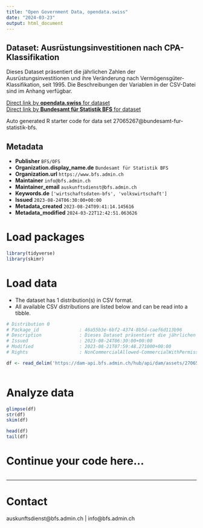 ```yaml
---
title: "Open Government Data, opendata.swiss"
date: "2024-03-23"
output: html_document
---
```


## Dataset: Ausrüstungsinvestitionen nach CPA-Klassifikation

Dieses Dataset präsentiert die jährlichen Zahlen der Ausrüstungsinvestitionen und ihre Veränderung nach Vermögensgüter-Klassifikation, seit 1995. Die Beschreibungen der Variablen in der CSV-Datei sind im Anhang verfügbar.

[Direct link by **opendata.swiss** for dataset](https://opendata.swiss/de/dataset/ausrustungsinvestitionen-nach-cpa-klassifikation3)<br>
[Direct link by **Bundesamt für Statistik BFS** for dataset](https://www.bfs.admin.ch/asset/de/ts-x-04.02.05.04)

Auto generated R starter code for data set 27065267@bundesamt-fur-statistik-bfs.

## Metadata

- **Publisher** `BFS/OFS`
- **Organization.display_name.de** `Bundesamt für Statistik BFS`
- **Organization.url** `https://www.bfs.admin.ch`
- **Maintainer** `info@bfs.admin.ch`
- **Maintainer_email** `auskunftsdienst@bfs.admin.ch`
- **Keywords.de** `['wirtschaftsdaten-bfs', 'volkswirtschaft']`
- **Issued** `2023-08-24T06:30:00+00:00`
- **Metadata_created** `2023-08-24T09:41:14.145616`
- **Metadata_modified** `2024-03-22T12:42:51.063626`


# Load packages

```r

library(tidyverse)
library(skimr)

```

# Load data

-   The dataset has 1 distribution(s) in CSV format.
-   All available CSV distributions are listed below and can be read into a tibble.

```r

# Distribution 0
# Package_id               : 46a55b3e-6bf2-4374-8b5d-caef6d113b96
# Description              : Dieses Dataset präsentiert die jährlichen Zahlen der Ausrüstungsinvestitionen und ihre Veränderung nach Vermögensgüter-Klassifikation, seit 1995. Die Beschreibungen der Variablen in der CSV-Datei sind im Anhang verfügbar.
# Issued                   : 2023-08-24T06:30:00+00:00
# Modified                 : 2023-08-21T07:59:48.271000+00:00
# Rights                   : NonCommercialAllowed-CommercialWithPermission-ReferenceRequired

df <- read_delim('https://dam-api.bfs.admin.ch/hub/api/dam/assets/27065270/master')



```

# Analyze data

```r

glimpse(df)
str(df)
skim(df)

head(df)
tail(df)

```

# Continue your code here...

```r

```

------------------------------------------------------------------------

# Contact

auskunftsdienst@bfs.admin.ch | info@bfs.admin.ch

